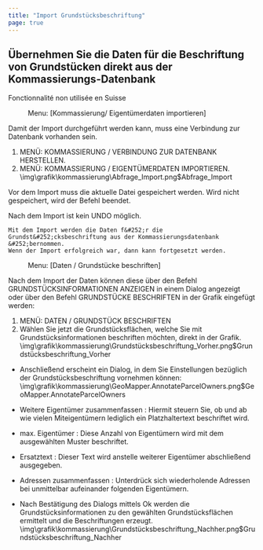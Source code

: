 ```yaml
---
title: "Import Grundstücksbeschriftung"
page: true
---
```

## &#220;bernehmen Sie die Daten f&#252;r die Beschriftung von Grundst&#252;cken direkt aus der Kommassierungs-Datenbank
<Success>
 <Bold> Fonctionnalit&#233; non utilis&#233;e en Suisse </Bold> 
</Success>

<GeoMapper> <Menu> Menu: [Kommassierung/ Eigentümerdaten importieren] </Menu> 


<Success>
 Damit der Import durchgef&#252;hrt werden kann, muss eine Verbindung zur Datenbank vorhanden sein.  
</Success>



1. <Bold>  MEN&#220;: KOMMASSIERUNG / VERBINDUNG ZUR DATENBANK HERSTELLEN. </Bold> 
2. <Bold> MEN&#220;: KOMMASSIERUNG / EIGENT&#220;MERDATEN IMPORTIEREN. </Bold><Image>\img\grafik\kommassierung\Abfrage_Import.png$Abfrage_Import</Image>


Vor dem Import muss die aktuelle Datei gespeichert werden. Wird nicht gespeichert, wird der Befehl beendet.

<Success>
 Nach dem Import ist kein UNDO m&#246;glich. 
</Success>



```
Mit dem Import werden die Daten f&#252;r die Grundst&#252;cksbeschriftung aus der Kommassierungsdatenbank &#252;bernommen.
Wenn der Import erfolgreich war, dann kann fortgesetzt werden.
```


 <Menu> Menu: [Daten / Grundstücke beschriften] </Menu> 



Nach dem Import der Daten k&#246;nnen diese &#252;ber den Befehl GRUNDST&#220;CKSINFORMATIONEN ANZEIGEN in einem Dialog angezeigt oder &#252;ber den Befehl GRUNDST&#220;CKE BESCHRIFTEN in der Grafik eingef&#252;gt werden:


1. <Bold> MEN&#220;: DATEN / GRUNDST&#220;CK BESCHRIFTEN </Bold> 
2. W&#228;hlen Sie jetzt die Grundst&#252;cksfl&#228;chen, welche Sie mit Grundst&#252;cksinformationen beschriften m&#246;chten, direkt in der Grafik.<Image>\img\grafik\kommassierung\Grundstücksbeschriftung_Vorher.png$Grundstücksbeschriftung_Vorher</Image>



- Anschlie&#223;end erscheint ein Dialog, in dem Sie Einstellungen bez&#252;glich der Grundst&#252;cksbeschriftung vornehmen k&#246;nnen:<Image>\img\grafik\kommassierung\GeoMapper.AnnotateParcelOwners.png$GeoMapper.AnnotateParcelOwners</Image>



<Success>

- <Bold> Weitere Eigent&#252;mer zusammenfassen </Bold> : Hiermit steuern Sie, ob und ab wie vielen Miteigent&#252;mern lediglich ein Platzhaltertext beschriftet wird.


- <Bold> max. Eigent&#252;mer </Bold> : Diese Anzahl von Eigent&#252;mern wird mit dem ausgew&#228;hlten Muster beschriftet.


- <Bold> Ersatztext </Bold> : Dieser Text wird anstelle weiterer Eigent&#252;mer abschlie&#223;end ausgegeben.


- <Bold> Adressen zusammenfassen </Bold> : Unterdr&#252;ck sich wiederholende Adressen bei unmittelbar aufeinander folgenden Eigent&#252;mern.




</Success>


- Nach Best&#228;tigung des Dialogs mittels <Border>  Ok  </Border>  werden die Grundst&#252;cksinformationen zu den gew&#228;hlten Grundst&#252;cksfl&#228;chen ermittelt und die Beschriftungen erzeugt.<Image>\img\grafik\kommassierung\Grundstücksbeschriftung_Nachher.png$Grundstücksbeschriftung_Nachher</Image>


</GeoMapper>
